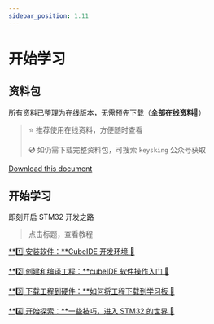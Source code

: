 ```yaml
---
sidebar_position: 1.11
---
```


# 开始学习


## 资料包 

所有资料已整理为在线版本，无需预先下载（[**全部在线资料🔗**](https://www.bilibili.com/video/BV1HM411b78E)）

> ⭐ 推荐使用在线资料，方便随时查看
>
> 💿 如仍需下载完整资料包，可搜索 `keysking` 公众号获取

[Download this document](/docs/stm32/getting-started/PCB原理图.pdf)

## 开始学习

即刻开启 STM32 开发之路

> 点击标题，查看教程

[**1️⃣ 安装软件：**CubeIDE 开发环境 🔗](docs/stm32/getting-started/getting-started_InstalCube.mdx) 

[**2️⃣ 创建和编译工程：**cubeIDE 软件操作入门 🔗](docs/stm32/getting-started/getting-started_software.mdx)

[**3️⃣ 下载工程到硬件：**如何将工程下载到学习板 🔗](docs/stm32/getting-started/getting-started_hardware.mdx)

[**4️⃣ 开始探索：**一些技巧，进入 STM32 的世界 🔗](docs/stm32/getting-started/getting-started_finish.mdx)


